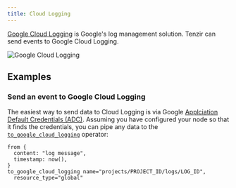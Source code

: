 ```yaml
---
title: Cloud Logging
---
```


[Google Cloud Logging](https://cloud.google.com/logging) is Google's log
management solution. Tenzir can send events to Google Cloud Logging.

![Google Cloud Logging](cloud-logging.svg)

## Examples

### Send an event to Google Cloud Logging

The easiest way to send data to Cloud Logging is via Google [Applciation Default
Credentials
(ADC)](https://cloud.google.com/docs/authentication/application-default-credentials).
Assuming you have configured your node so that it finds the credentials, you can
pipe any data to the
[`to_google_cloud_logging`](/reference/operators/to_google_cloud_logging)
operator:

```tql
from {
  content: "log message",
  timestamp: now(),
}
to_google_cloud_logging name="projects/PROJECT_ID/logs/LOG_ID",
  resource_type="global"
```
